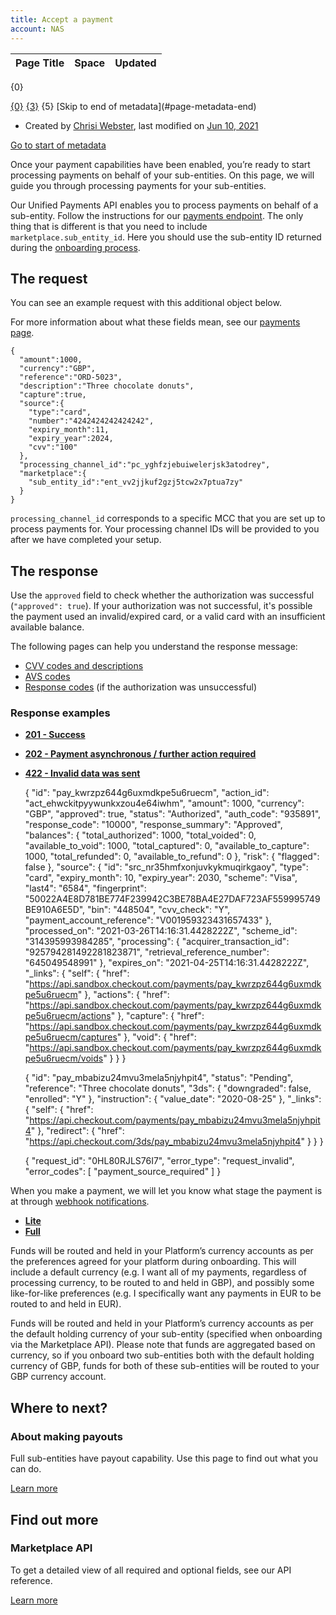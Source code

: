 ```yaml
---
title: Accept a payment
account: NAS
---
```


<table class="aui"> <thead> <tr class="header"> <th class="search-result-title">Page Title</th> <th class="search-result-space">Space</th> <th class="search-result-date">Updated</th> </tr> </thead> </table> <p class="search-result-count">{0}</p> <tr class="search-result"> <td class="search-result-title"><a href="{1}" class="content-type-{2}"><span>{0}</span></a></td> <td class="search-result-space"><a class="space" href="/display/{4}/" title="{3}">{3}</a></td> <td class="search-result-date"><span class="date" title="{6}">{5}</span></td> </tr> [Skip to end of metadata](#page-metadata-end)

*   Created by [Chrisi Webster](    /display/~chrisiwebster
    ), last modified on [Jun 10, 2021](/pages/diffpagesbyversion.action?pageId=20120290&selectedPageVersions=41&selectedPageVersions=42 "Show changes")

[Go to start of metadata](#page-metadata-start)

Once your payment capabilities have been enabled, you’re ready to start processing payments on behalf of your sub-entities. On this page, we will guide you through processing payments for your sub-entities.

Our Unified Payments API enables you to process payments on behalf of a sub-entity. Follow the instructions for our [payments endpoint](https://docs.checkout.com/four/payments/accept-payments/request-a-payment). The only thing that is different is that you need to include  `marketplace.sub_entity_id`. Here you should use the sub-entity ID returned during the [onboarding process](/display/x/About+onboarding).

The request
-----------

You can see an example request with this additional object below.

For more information about what these fields mean, see our [payments page](https://docs.checkout.com/four/payments/accept-payments/request-a-payment).

    {
      "amount":1000,
      "currency":"GBP",
      "reference":"ORD-5023",
      "description":"Three chocolate donuts",
      "capture":true,
      "source":{
        "type":"card",
        "number":"4242424242424242",
        "expiry_month":11,
        "expiry_year":2024,
        "cvv":"100"
      },
      "processing_channel_id":"pc_yghfzjebuiwelerjsk3atodrey",
      "marketplace":{
        "sub_entity_id":"ent_vv2jjkuf2gzj5tcw2x7ptua7zy"
      }
    }
    

  

`processing_channel_id` corresponds to a specific MCC that you are set up to process payments for. Your processing channel IDs will be provided to you after we have completed your setup.

The response
------------

Use the `approved` field to check whether the authorization was successful (`"approved": true`). If your authorization was not successful, it's possible the payment used an invalid/expired card, or a valid card with an insufficient available balance.

The following pages can help you understand the response message:

*   [CVV codes and descriptions](https://docs.checkout.com/four/resources/codes/cvv-response-codes)
*   [AVS codes](https://docs.checkout.com/four/resources/codes/avs-codes)
*   [Response codes](https://docs.checkout.com/four/resources/codes/response-codes) (if the authorization was unsuccessful)

### Response examples

*   [**201 - Success**](#tabs-cead2ffa-64b5-48e1-9401-8e4a54289c29-1)
*   [**202 - Payment asynchronous / further action required**](#tabs-cead2ffa-64b5-48e1-9401-8e4a54289c29-2)
*   [**422 - Invalid data was sent**](#tabs-cead2ffa-64b5-48e1-9401-8e4a54289c29-3)

    {
        "id": "pay_kwrzpz644g6uxmdkpe5u6ruecm",
        "action_id": "act_ehwckitpyywunkxzou4e64iwhm",
        "amount": 1000,
        "currency": "GBP",
        "approved": true,
        "status": "Authorized",
        "auth_code": "935891",
        "response_code": "10000",
        "response_summary": "Approved",
        "balances": {
            "total_authorized": 1000,
            "total_voided": 0,
            "available_to_void": 1000,
            "total_captured": 0,
            "available_to_capture": 1000,
            "total_refunded": 0,
            "available_to_refund": 0
        },
        "risk": {
            "flagged": false
        },
        "source": {
            "id": "src_nr35hmfxonjuvkykmuqirkgaoy",
            "type": "card",
            "expiry_month": 10,
            "expiry_year": 2030,
            "scheme": "Visa",
            "last4": "6584",
            "fingerprint": "50022A4E8D781BE774F239942C3BE78BA4E27DAF723AF559995749BE910A6E5D",
            "bin": "448504",
            "cvv_check": "Y",
            "payment_account_reference": "V001959323431657433"
        },
        "processed_on": "2021-03-26T14:16:31.4428222Z",
        "scheme_id": "314395993984285",
        "processing": {
            "acquirer_transaction_id": "925794281492281823871",
            "retrieval_reference_number": "645049548991"
        },
        "expires_on": "2021-04-25T14:16:31.4428222Z",
        "_links": {
            "self": {
                "href": "https://api.sandbox.checkout.com/payments/pay_kwrzpz644g6uxmdkpe5u6ruecm"
            },
            "actions": {
                "href": "https://api.sandbox.checkout.com/payments/pay_kwrzpz644g6uxmdkpe5u6ruecm/actions"
            },
            "capture": {
                "href": "https://api.sandbox.checkout.com/payments/pay_kwrzpz644g6uxmdkpe5u6ruecm/captures"
            },
            "void": {
                "href": "https://api.sandbox.checkout.com/payments/pay_kwrzpz644g6uxmdkpe5u6ruecm/voids"
            }
        }
    }

    {
      "id": "pay_mbabizu24mvu3mela5njyhpit4",
      "status": "Pending",
      "reference": "Three chocolate donuts",
      "3ds": {
        "downgraded": false,
        "enrolled": "Y"
      },
      "instruction": {
        "value_date": "2020-08-25"
      },
      "_links": {
        "self": {
          "href": "https://api.checkout.com/payments/pay_mbabizu24mvu3mela5njyhpit4"
        },
        "redirect": {
          "href": "https://api.checkout.com/3ds/pay_mbabizu24mvu3mela5njyhpit4"
        }
      }
    }
    

    {
      "request_id": "0HL80RJLS76I7",
      "error_type": "request_invalid",
      "error_codes": [
        "payment_source_required"
      ]
    }
    

When you make a payment, we will let you know what stage the payment is at through [webhook notifications](https://docs.checkout.com/four/workflows).

*   [**Lite**](#tabs-ed91b6df-a868-4ae0-9896-6f467c58283c-1)
*   [**Full**](#tabs-ed91b6df-a868-4ae0-9896-6f467c58283c-2)

Funds will be routed and held in your Platform’s currency accounts as per the preferences agreed for your platform during onboarding. This will include a default currency (e.g. I want all of my payments, regardless of processing currency, to be routed to and held in GBP), and possibly some like-for-like preferences (e.g. I specifically want any payments in EUR to be routed to and held in EUR).

Funds will be routed and held in your Platform’s currency accounts as per the default holding currency of your sub-entity (specified when onboarding via the Marketplace API). Please note that funds are aggregated based on currency, so if you onboard two sub-entities both with the default holding currency of GBP, funds for both of these sub-entities will be routed to your GBP currency account.

Where to next?
--------------

### About making payouts

Full sub-entities have payout capability. Use this page to find out what you can do.

[Learn more](https://docs.checkout.com/four/marketplaces/about-payouts)

Find out more
-------------

### Marketplace API

To get a detailed view of all required and optional fields, see our API reference.

[Learn more](https://api-reference.checkout.com/preview/crusoe/#tag/Marketplace)
